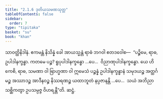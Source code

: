 ```yaml
---
title: "2.1.6 ဒုတိယသမဏသုတ္တ"
tableOfContents: false
sidebar:
  order: 7
type: "tipitaka"
basket: "su"
book: "khan"
---
```



<DynamicBreadcrumb />

<Division number="165" book="khan">

<Paragraph number="835" book="khan">
သာဝတ္ထိနိဒါနံ. ဧကမန္တံ နိသိန္နံ ခေါ အာယသ္မန္တံ ရာဓံ ဘဂဝါ ဧတဒဝေါစ—  “ပဉ္စိမေ, ရာဓ, ဥပါဒါနက္ခန္ဓာ. ကတမေ ပဉ္စ? ရူပုပါဒါနက္ခန္ဓော …ပေ…  ဝိညာဏုပါဒါနက္ခန္ဓော. ယေ ဟိ ကေစိ, ရာဓ, သမဏာ ဝါ ဗြာဟ္မဏာ ဝါ ဣမေသံ ပဉ္စန္နံ ဥပါဒါနက္ခန္ဓာနံ သမုဒယဉ္စ အတ္ထင်္ဂမဉ္စ အဿာဒဉ္စ အာဒီနဝဉ္စ နိဿရဏဉ္စ ယထာဘူတံ နပ္ပဇာနန္တိ …ပေ…  သယံ အဘိညာ သစ္ဆိကတွာ ဥပသမ္ပဇ္ဇ ဝိဟရန္တီ”တိ.

</Paragraph>
</Division>

<Paragraph number="836" type="center" book="khan">
ဆဋ္ဌံ.
</Paragraph>